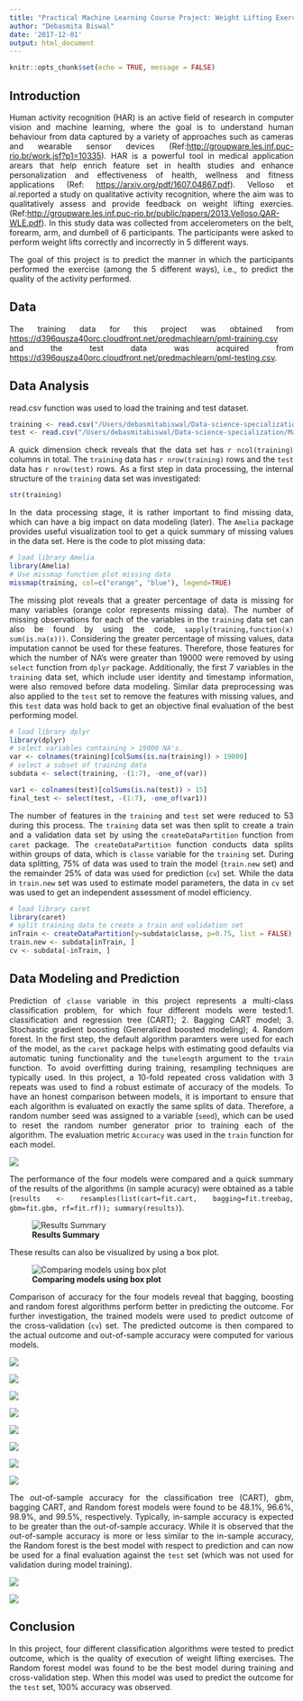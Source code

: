 ```yaml
---
title: "Practical Machine Learning Course Project: Weight Lifting Exercise"
author: "Debasmita Biswal"
date: '2017-12-01'
output: html_document
---
```


```r
knitr::opts_chunk$set(echo = TRUE, message = FALSE)
```
<style>
body {
text-align: justify}
</style>

## Introduction

Human activity recognition (HAR) is an active field of research in computer vision and machine learning, where the goal is to understand human behaviour from data captured by a variety of approaches such as cameras and wearable sensor devices (Ref:<http://groupware.les.inf.puc-rio.br/work.jsf?p1=10335>). HAR is a powerful tool in medical application arears that help enrich feature set in health studies and enhance personalization and effectiveness of health, wellness and fitness applications (Ref: <https://arxiv.org/pdf/1607.04867.pdf>). Velloso et al.reported a study on qualitative activity recognition, where the aim was to qualitatively assess and provide feedback on weight lifting exercies.   (Ref:<http://groupware.les.inf.puc-rio.br/public/papers/2013.Velloso.QAR-WLE.pdf>). In this study data was collected from accelerometers on the belt, forearm, arm, and dumbell of 6 participants. The participants were asked to perform weight lifts correctly and incorrectly in 5 different ways. 
  
  The goal of this project is to predict the manner in which the participants performed the exercise (among the 5 different ways), i.e., to predict the quality of the activity performed.

## Data

The training data for this project was obtained from <https://d396qusza40orc.cloudfront.net/predmachlearn/pml-training.csv> and the test data was acquired from <https://d396qusza40orc.cloudfront.net/predmachlearn/pml-testing.csv>. 

## Data Analysis

read.csv function was used to load the training and test dataset.
```r
training <- read.csv("/Users/debasmitabiswal/Data-science-specialization/Machine learning/Project-assignment/training.csv",header=TRUE, na.strings=c("", "NA"))
test <- read.csv("/Users/debasmitabiswal/Data-science-specialization/Machine learning/Project-assignment/testing.csv", header=TRUE, na.strings=c("", "NA"))
```
A quick dimension check reveals that the data set has `r ncol(training)` columns in total. The `training` data has `r nrow(training)` rows and the `test` data has `r nrow(test)` rows. As a first step in data processing, the internal structure of the `training` data set was investigated: 
```r
str(training)
``` 
In the data processing stage, it is rather important to find missing data, which can have a big impact on data modeling (later). The `Amelia` package provides useful visualization tool to get a quick summary of missing values in the data set. Here is the code to plot missing data:
```r
# load library Amelia
library(Amelia)
# Use missmap function plot missing data
missmap(training, col=c("orange", "blue"), legend=TRUE)
```

The missing plot reveals that a greater percentage of data is missing for many variables (orange color represents missing data). The number of missing observations for each of the variables in the `training` data set can also be found by using the code, `sapply(training,function(x) sum(is.na(x)))`. Considering the greater percentage of missing values, data imputation cannot be used for these features. Therefore, those features for which the number of NA's were greater than 19000 were removed by using `select` function from `dplyr` package. Additionally, the first 7 variables in the `training` data set, which include user identity and timestamp information, were also removed before data modeling. Similar data preprocessing was also applied to the `test` set to remove the features with missing values, and this `test` data was hold back to get an objective final evaluation of the best performing model. 
```r
# load library dplyr
library(dplyr)
# select variables containing > 19000 NA's.
var <- colnames(training)[colSums(is.na(training)) > 19000]
# select a subset of training data
subdata <- select(training, -(1:7), -one_of(var)) 
```
```r
var1 <- colnames(test)[colSums(is.na(test)) > 15]
final_test <- select(test, -(1:7), -one_of(var1))
```

The number of features in the `training` and `test` set were reduced to 53 during this process. The `training` data set was then split to create a train and a validation data set by using the `createDataPartition` function from `caret` package. The `createDataPartition` function conducts data splits within groups of data, which is `classe` variable for the `training` set. During data splitting, 75% of data was used to train the model (`train.new` set) and the remainder 25% of data was used for prediction (`cv`) set. While the data in `train.new` set was used to estimate model parameters, the data in `cv` set was used to get an independent assessment of model efficiency. 
```r
# load library caret
library(caret)
# split training data to create a train and validation set
inTrain <- createDataPartition(y=subdata$classe, p=0.75, list = FALSE)
train.new <- subdata[inTrain, ]
cv <- subdata[-inTrain, ]
```

## Data Modeling and Prediction

Prediction of `classe` variable in this project represents a multi-class classification problem, for which four different models were tested:1. classification and regression tree (CART); 2. Bagging CART model; 3. Stochastic gradient boosting (Generalized boosted modeling); 4. Random forest. 
In the first step, the default algorithm paramters were used for each of the model, as the `caret` package helps with estimating good defaults via automatic tuning functionality and the `tunelength` argument to the `train` function. To avoid overfitting during training, resampling techniques are typically used. In this project, a 10-fold repeated cross validation with 3 repeats was used to find a robust estimate of accuracy of the models. To have an honest comparison between models, it is important to ensure that each algorithm is evaluated on exactly the same splits of data. Therefore, a random number seed was assigned to a variable (`seed`), which can be used to reset the random number generator prior to training each of the algorithm. 
The evaluation metric `Accuracy` was used in the `train` function for each model.


![](/Users/debasmitabiswal/Desktop/test-models.png)



The performance of the four models were compared and a quick summary of the results of the algorithms (in sample acuracy) were obtained as a table (`results <- resamples(list(cart=fit.cart, bagging=fit.treebag, gbm=fit.gbm, rf=fit.rf)); summary(results)`).

![ **Results Summary** ](/Users/debasmitabiswal/Desktop/results-table.png)


These results can also be visualized by using a box plot.

![ **Comparing models using box plot** ](/Users/debasmitabiswal/Data-science-specialization/Machine learning/Project-assignment/compare-accuracy.png)


Comparison of accuracy for the four models reveal that bagging, boosting and random forest algorithms perform better in predicting the outcome. For further investigation, the trained models were used to predict outcome of the cross-validation (`cv`) set. The predicted outcome is then compared to the actual outcome and out-of-sample accuracy were computed for various models. 


![](/Users/debasmitabiswal/Desktop/pred-1.png)





![](/Users/debasmitabiswal/Desktop/con-mat-dec-tree.png)




![](/Users/debasmitabiswal/Desktop/pred-2.png)





![](/Users/debasmitabiswal/Desktop/boosting.png)




![](/Users/debasmitabiswal/Desktop/pred-3.png)





![](/Users/debasmitabiswal/Desktop/bagging.png)




![](/Users/debasmitabiswal/Desktop/pred-4.png)





![](/Users/debasmitabiswal/Desktop/random-forest.png)





The out-of-sample accuracy for the classification tree (CART), gbm, bagging CART, and Random forest models were found to be 48.1%, 96.6%, 98.9%, and 99.5%, respectively. Typically, in-sample accuracy is expected to be greater than the out-of-sample accuracy. While it is observed that the out-of-sample accuracy is more or less similar to the in-sample accuracy, the Random forest is the best model with respect to prediction and can now be used for a final evaluation against the `test` set (which was not used for validation during model training). 


![](/Users/debasmitabiswal/Desktop/result-final.png)

![](/Users/debasmitabiswal/Desktop/pred-final.png)

## Conclusion

In this project, four different classification algorithms were tested to predict outcome, which is the quality of execution of weight lifting exercises. The Random forest model was found to be the best model during training and cross-validation step. When this model was used to predict the outcome for the `test` set, 100% accuracy was observed.
